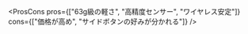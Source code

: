 <StarRating value={4.5} />

<PriceBox
  title="Logicool G PRO X Superlight 2"
  price="¥21,800〜"
  href="https://example.com/your-affiliate-link"
  note="在庫・価格はリンク先でご確認ください"
/>

<ProsCons
  pros={["63g級の軽さ", "高精度センサー", "ワイヤレス安定"]}
  cons={["価格が高め", "サイドボタンの好みが分かれる"]}
/>

